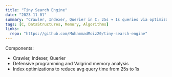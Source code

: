 ```yaml
---
title: "Tiny Search Engine"
date: "2023-11-01"
summary: "Crawler, Indexer, Querier in C; 25s → 1s queries via optimizations"
tags: [C, DataStructures, Memory, Algorithms]
links:
  repo: "https://github.com/MuhammadMoiz20/tiny-search-engine"
---
```


Components:

- Crawler, Indexer, Querier
- Defensive programming and Valgrind memory analysis
- Index optimizations to reduce avg query time from 25s to 1s


